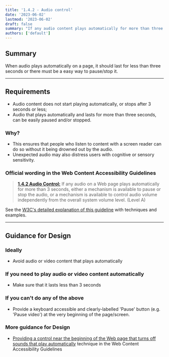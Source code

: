 ```yaml
---
title: '1.4.2 - Audio control'
date: '2023-06-02'
lastmod: '2023-06-02'
draft: false
summary: "If any audio content plays automatically for more than three seconds, give people a way to stop it."
authors: ['default']
---
```


## Summary

When audio plays automatically on a page, it should last for less than three seconds or there must be a easy way to pause/stop it.

---

## Requirements

* Audio content does not start playing automatically, or stops after 3 seconds or less;
* Audio that plays automatically and lasts for more than three seconds, can be easily paused and/or stopped.

### Why?

* This ensures that people who listen to content with a screen reader can do so without it being drowned out by the audio.
* Unexpected audio may also distress users with cognitive or sensory sensitivity.

### Official wording in the Web Content Accessibility Guidelines

> [**1.4.2 Audio Control:**](https://www.w3.org/TR/UNDERSTANDING-WCAG20/visual-audio-contrast-dis-audio.html) If any audio on a Web page plays automatically for more than 3 seconds, either a mechanism is available to pause or stop the audio, or a mechanism is available to control audio volume independently from the overall system volume level. (Level A)

See the [W3C's detailed explanation of this guideline](https://www.w3.org/TR/UNDERSTANDING-WCAG20/visual-audio-contrast-dis-audio.html) with techniques and examples.

---

## Guidance for Design

### Ideally

* Avoid audio or video content that plays automatically

### If you need to play audio or video content automatically

* Make sure that it lasts less than 3 seconds

### If you can't do any of the above

* Provide a keyboard accessible and clearly-labelled 'Pause' button (e.g. 'Pause video') at the very beginning of the page/screen.

### More guidance for Design

* [Providing a control near the beginning of the Web page that turns off sounds that play automatically](https://www.w3.org/TR/WCAG20-TECHS/G170.html) technique in the Web Content Accessibility Guidelines
